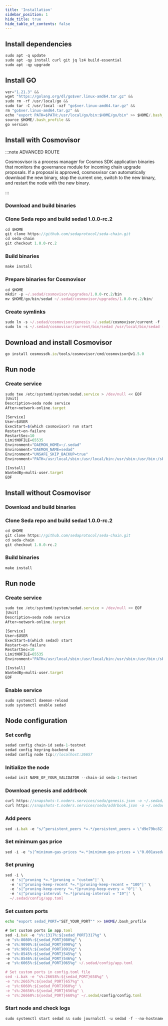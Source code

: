 ```yaml
---
title: 'Installation'
sidebar_position: 1
hide_title: true
hide_table_of_contents: false
---
```



<PageTitle
  iconUrl="img/seda-icon.svg"
  title="Installation"
  chainId="seda-1-testnet"
  version="1.0.0-rc.2"
/>

## Install dependencies

```js
sudo apt -q update
sudo apt -qy install curl git jq lz4 build-essential
sudo apt -qy upgrade
```

## Install GO

```js
ver="1.21.3" &&
wget "https://golang.org/dl/go$ver.linux-amd64.tar.gz" &&
sudo rm -rf /usr/local/go &&
sudo tar -C /usr/local -xzf "go$ver.linux-amd64.tar.gz" &&
rm "go$ver.linux-amd64.tar.gz" &&
echo "export PATH=$PATH:/usr/local/go/bin:$HOME/go/bin" >> $HOME/.bash_profile &&
source $HOME/.bash_profile &&
go version
```

## Install with Cosmovisor

:::note ADVANCED ROUTE

Cosmosvisor is a process manager for Cosmos SDK application binaries that monitors the governance module for incoming chain upgrade proposals. If a proposal is approved, cosmosvisor can automatically download the new binary, stop the current one, switch to the new binary, and restart the node with the new binary.

:::

### Download and build binaries

### Clone Seda repo and build sedad 1.0.0-rc.2

```js
cd $HOME
git clone https://github.com/sedaprotocol/seda-chain.git
cd seda-chain
git checkout 1.0.0-rc.2
```

### Build binaries

```js
make install
```

### Prepare binaries for Cosmovisor

```js
cd $HOME
mkdir -p ~/.sedad/cosmovisor/upgrades/1.0.0-rc.2/bin
mv $HOME/go/bin/sedad ~/.sedad/cosmovisor/upgrades/1.0.0-rc.2/bin/
```

### Create symlinks

```js
sudo ln -s ~/.sedad/cosmovisor/genesis ~/.sedad/cosmovisor/current -f
sudo ln -s ~/.sedad/cosmovisor/current/bin/sedad /usr/local/bin/sedad -f
```

## Download and install Cosmovisor

```js
go install cosmossdk.io/tools/cosmovisor/cmd/cosmovisor@v1.5.0
```

## Run node

### Create service

```js
sudo tee /etc/systemd/system/sedad.service > /dev/null << EOF
[Unit]
Description=seda node service
After=network-online.target

[Service]
User=$USER
ExecStart=$(which cosmovisor) run start
Restart=on-failure
RestartSec=10
LimitNOFILE=65535
Environment="DAEMON_HOME=~/.sedad"
Environment="DAEMON_NAME=sedad"
Environment="UNSAFE_SKIP_BACKUP=true"
Environment="PATH=/usr/local/sbin:/usr/local/bin:/usr/sbin:/usr/bin:/sbin:/bin:/usr/games:/usr/local/games:/snap/bin:~/.sedad/cosmovisor/current/bin"

[Install]
WantedBy=multi-user.target
EOF
```

## Install without Cosmovisor

### Download and build binaries

### Clone Seda repo and build sedad 1.0.0-rc.2

```js
cd $HOME
git clone https://github.com/sedaprotocol/seda-chain.git
cd seda-chain
git checkout 1.0.0-rc.2
```

### Build binaries

```js
make install
```

## Run node

### Create service

```js
sudo tee /etc/systemd/system/sedad.service > /dev/null << EOF
[Unit]
Description=seda node service
After=network-online.target

[Service]
User=$USER
ExecStart=$(which sedad) start
Restart=on-failure
RestartSec=10
LimitNOFILE=65535
Environment="PATH=/usr/local/sbin:/usr/local/bin:/usr/sbin:/usr/bin:/sbin:/bin:/usr/games:/usr/local/games:/snap/bin"

[Install]
WantedBy=multi-user.target
EOF
```

### Enable service

```js
sudo systemctl daemon-reload
sudo systemctl enable sedad
```

## Node configuration

### Set config

```js
sedad config chain-id seda-1-testnet
sedad config keyring-backend os
sedad config node tcp://localhost:26657
```

### Initialize the node

```js
sedad init NAME_OF_YOUR_VALIDATOR --chain-id seda-1-testnet
```

### Download genesis and addrbook

```js
curl https://snapshots-t.noders.services/seda/genesis.json -o ~/.sedad/config/genesis.json
curl https://snapshots-t.noders.services/seda/addrbook.json -o ~/.sedad/config/addrbook.json
```

### Add peers

```js
sed -i.bak -e "s/^persistent_peers *=.*/persistent_peers = \"d9e79bc821f1fcf7b5924dfc1c2a8ffec91737fe@seda-t-rpc.noders.services:25856\"/" ~/.sedad/config/config.toml
```

### Set minimum gas price

```js
sed -i -e "s|^minimum-gas-prices *=.*|minimum-gas-prices = \"0.001aseda\"|" ~/.sedad/config/app.toml
```

### Set pruning

```js
sed -i \
  -e 's|^pruning *=.*|pruning = "custom"|' \
  -e 's|^pruning-keep-recent *=.*|pruning-keep-recent = "100"|' \
  -e 's|^pruning-keep-every *=.*|pruning-keep-every = "0"|' \
  -e 's|^pruning-interval *=.*|pruning-interval = "19"|' \
  ~/.sedad/config/app.toml
```

### Set custom ports

```bash
echo "export sedad_PORT="SET_YOUR_PORT"" >> $HOME/.bash_profile
```

```js
# Set custom ports in app.toml
sed -i.bak -e "s%:1317%:${sedad_PORT}317%g" \
-e "s%:8080%:${sedad_PORT}080%g" \
-e "s%:9090%:${sedad_PORT}090%g" \
-e "s%:9091%:${sedad_PORT}091%g" \
-e "s%:8545%:${sedad_PORT}545%g" \
-e "s%:8546%:${sedad_PORT}546%g" \
-e "s%:6065%:${sedad_PORT}065%g" ~/.sedad/config/app.toml

# Set custom ports in config.toml file
sed -i.bak -e "s%:26658%:${sedad_PORT}658%g" \
-e "s%:26657%:${sedad_PORT}657%g" \
-e "s%:6060%:${sedad_PORT}060%g" \
-e "s%:26656%:${sedad_PORT}656%g" \
-e "s%:26660%:${sedad_PORT}660%g" ~/.sedad/config/config.toml
```

### Start node and check logs

```js
sudo systemctl start sedad && sudo journalctl -u sedad -f --no-hostname -o cat
```
